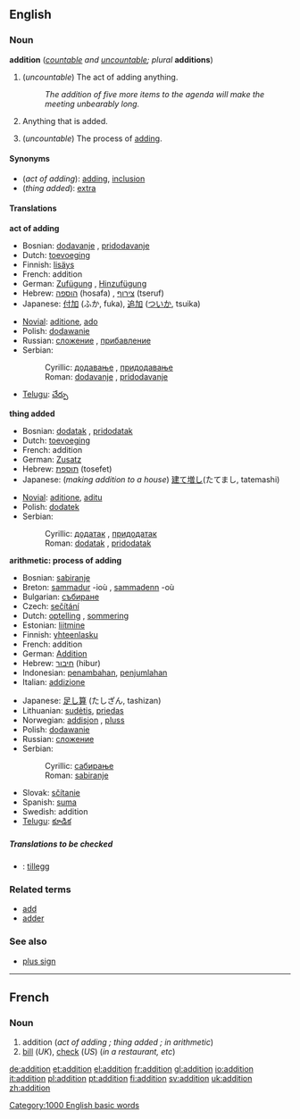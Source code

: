 {{wikipedia}}
==English==

===Noun===
'''addition''' (''[[countable]] and [[uncountable]]; plural'' '''additions''')

#<!--DefA-->(''uncountable'') The act of adding anything.
#:''The addition of five more items to the agenda will make the meeting unbearably long.''
#<!--DefB-->Anything that is added.
#<!--DefC-->{{arithmetic}} (''uncountable'') The process of [[add]]ing.

====Synonyms====
*<!--DefA-->(''act of adding''): [[add]]ing, [[inclusion]]
*<!--DefB-->(''thing added''): [[extra]]

====Translations====
<!--DefA-->'''act of adding'''
{{top}}
*Bosnian: [[dodavanje]] {{n}}, [[pridodavanje]] {{n}}
*Dutch: [[toevoeging]] {{f}}
*Finnish: [[lisäys]]
*French: addition {{f}}
*German: [[Zufügung]] {{f}}, [[Hinzufügung]] {{f}}
*Hebrew: [[הוספה]] (hosafa) {{f}}, [[צירוף]] (tseruf) {{m}}
*Japanese: [[付加]] (ふか, fuka), [[追加]] ([[ついか]], tsuika)
{{mid}}
*[[Novial]]: [[aditione]], [[ado]]
*Polish: [[dodawanie]] {{n}}
*Russian: [[сложение]] {{f}}, [[прибавление]] {{f}}
*Serbian:
*:Cyrillic: [[додавање]] {{n}}, [[придодавање]] {{n}}
*:Roman: [[dodavanje]] {{n}}, [[pridodavanje]] {{n}}
*[[Telugu]]: [[చేర్పు]]
{{bottom}}

<!--DefB-->'''thing added'''
{{top}}
*Bosnian: [[dodatak]] {{m}}, [[pridodatak]] {{m}}
*Dutch: [[toevoeging]] {{f}}
*French: addition {{f}}
*German: [[Zusatz]] {{m}}
*Hebrew: [[תוספת]] {{f}} (tosefet)
*Japanese: (''making addition to a house'') [[建て増し]](たてまし, tatemashi)
{{mid}}
*[[Novial]]: [[aditione]], [[aditu]]
*Polish: [[dodatek]] {{m}}
*Serbian:
*:Cyrillic: [[додатак]] {{m}}, [[придодатак]] {{m}}
*:Roman: [[dodatak]] {{m}}, [[pridodatak]] {{m}}
{{bottom}}

<!--DefC-->'''arithmetic: process of adding'''
{{top}}
*Bosnian: [[sabiranje]] {{n}}
*Breton: [[sammadur]] {{m}} -ioù , [[sammadenn]] {{f}} -où 
*Bulgarian: [[събиране]] {{n}} 
*Czech: [[sečítání]]  {{n}}
*Dutch: [[optelling]] {{f}}, [[sommering]] {{f}}
*Estonian: [[liitmine]]
*Finnish: [[yhteenlasku]] 
*French: addition {{f}}
*German: [[Addition]] {{f}}
*Hebrew: [[חיבור]] {{m}} (hibur)
*Indonesian: [[tambah|penambahan]], [[jumlah|penjumlahan]] 
*Italian: [[addizione]] {{f}}
{{mid}}
*Japanese: [[足し算]] (たしざん, tashizan)
*Lithuanian: [[sudėtis]], [[priedas]]
*Norwegian: [[addisjon]] {{m}}, [[pluss]] {{n}}
*Polish: [[dodawanie]] {{n}} 
*Russian: [[сложение]] {{f}}
*Serbian:
*:Cyrillic: [[сабирање]] {{n}}
*:Roman: [[sabiranje]] {{n}}
*Slovak: [[sčítanie]]  {{n}}
*Spanish: [[suma]] {{f}}
*Swedish: addition {{c}}
*[[Telugu]]: [[కూడిక]]
{{bottom}}

=====Translations to be checked=====
<!--Remove this section once all of the translations below have been moved into the tables above.-->
{{checktrans}}

*{{ttbc|Norwegian}}: [[tillegg]] {{n}}

===Related terms===
*[[add]]
*[[adder]]<!--in computing-->

===See also===
*[[plus sign]]

----
==French==
===Noun===
{{fr-noun-reg|f}}

# addition (''act of adding<!--DefA-->; thing added<!--DefB-->; in arithmetic<!--DefC-->'')
#[[bill]] (''UK''), [[check]] (''US'') (''in a restaurant, etc'')

[[Category:1000 English basic words]]

[[de:addition]]
[[et:addition]]
[[el:addition]]
[[fr:addition]]
[[gl:addition]]
[[io:addition]]
[[it:addition]]
[[pl:addition]]
[[pt:addition]]
[[fi:addition]]
[[sv:addition]]
[[uk:addition]]
[[zh:addition]]